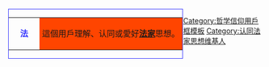 <references /><div style="float: left; border:solid #3333FF 1px; margin: 1px;">
{| cellspacing="0" style="width: 238px;"
| style="width: 45px; height: 45px; text-align: center; font-size: {{{5|{{{id-s|14}}}}}}pt; color: #3333FF;" | '''法'''
| style="font-size: {{{info-s|10}}}pt;background:#ff4500;padding: 4pt; line-height: 1.25em; color: #FF;" | 這個用戶理解、认同或愛好'''[[法家]]'''思想。
|}</div>

<noinclude>[[Category:哲学信仰用戶框模板]]</noinclude>
<includeonly>[[Category:认同法家思想维基人]]</includeonly>